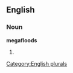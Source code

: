 
==English==

===Noun===
'''megafloods'''

# {{plural of|[[megaflood]]}}

[[Category:English plurals]]